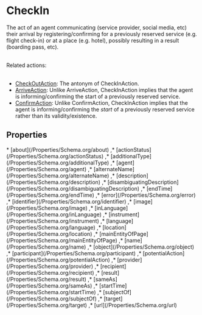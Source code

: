 # CheckIn

The act of an agent communicating (service provider, social media, etc) their arrival by registering/confirming for a previously reserved service (e.g. flight check-in) or at a place (e.g. hotel), possibly resulting in a result (boarding pass, etc).<br/><br/>

Related actions:<br/><br/>

<ul>
<li><a class="localLink" href="/CheckOutAction">CheckOutAction</a>: The antonym of CheckInAction.</li>
<li><a class="localLink" href="/ArriveAction">ArriveAction</a>: Unlike ArriveAction, CheckInAction implies that the agent is informing/confirming the start of a previously reserved service.</li>
<li><a class="localLink" href="/ConfirmAction">ConfirmAction</a>: Unlike ConfirmAction, CheckInAction implies that the agent is informing/confirming the <em>start</em> of a previously reserved service rather than its validity/existence.</li>
</ul>

## Properties

<Grid>
* [about](/Properties/Schema.org/about)
,* [actionStatus](/Properties/Schema.org/actionStatus)
,* [additionalType](/Properties/Schema.org/additionalType)
,* [agent](/Properties/Schema.org/agent)
,* [alternateName](/Properties/Schema.org/alternateName)
,* [description](/Properties/Schema.org/description)
,* [disambiguatingDescription](/Properties/Schema.org/disambiguatingDescription)
,* [endTime](/Properties/Schema.org/endTime)
,* [error](/Properties/Schema.org/error)
,* [identifier](/Properties/Schema.org/identifier)
,* [image](/Properties/Schema.org/image)
,* [inLanguage](/Properties/Schema.org/inLanguage)
,* [instrument](/Properties/Schema.org/instrument)
,* [language](/Properties/Schema.org/language)
,* [location](/Properties/Schema.org/location)
,* [mainEntityOfPage](/Properties/Schema.org/mainEntityOfPage)
,* [name](/Properties/Schema.org/name)
,* [object](/Properties/Schema.org/object)
,* [participant](/Properties/Schema.org/participant)
,* [potentialAction](/Properties/Schema.org/potentialAction)
,* [provider](/Properties/Schema.org/provider)
,* [recipient](/Properties/Schema.org/recipient)
,* [result](/Properties/Schema.org/result)
,* [sameAs](/Properties/Schema.org/sameAs)
,* [startTime](/Properties/Schema.org/startTime)
,* [subjectOf](/Properties/Schema.org/subjectOf)
,* [target](/Properties/Schema.org/target)
,* [url](/Properties/Schema.org/url)

</Grid>


